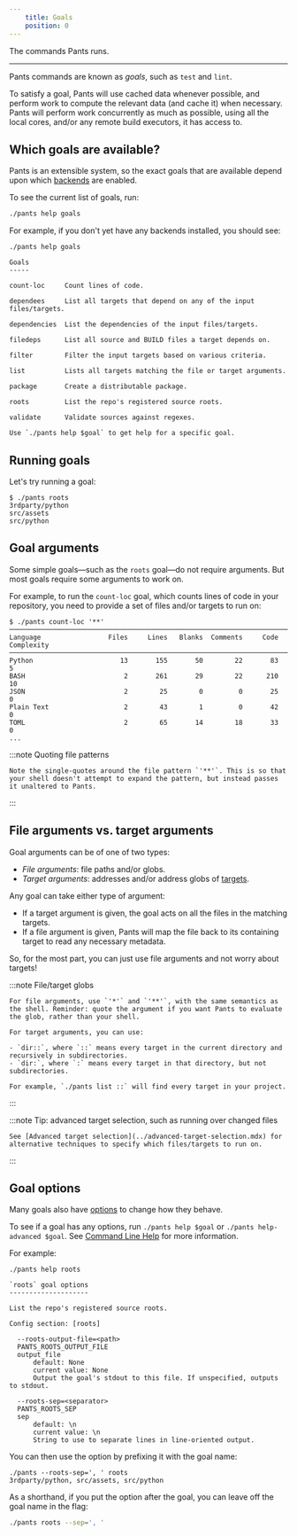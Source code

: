 ```yaml
---
    title: Goals
    position: 0
---
```



The commands Pants runs.

---

Pants commands are known as _goals_, such as `test` and `lint`.

To satisfy a goal, Pants will use cached data whenever possible, and perform work to compute the relevant data (and cache it) when necessary. Pants will perform work concurrently as much as possible, using all the local cores, and/or any remote build executors, it has access to.

## Which goals are available?

Pants is an extensible system, so the exact goals that are available depend upon which [backends](./backends.mdx) are enabled.

To see the current list of goals, run:

```bash
./pants help goals
```

For example, if you don't yet have any backends installed, you should see:

```text title="Shell"
./pants help goals

Goals
-----

count-loc     Count lines of code.

dependees     List all targets that depend on any of the input files/targets.

dependencies  List the dependencies of the input files/targets.

filedeps      List all source and BUILD files a target depends on.

filter        Filter the input targets based on various criteria.

list          Lists all targets matching the file or target arguments.

package       Create a distributable package.

roots         List the repo's registered source roots.

validate      Validate sources against regexes.

Use `./pants help $goal` to get help for a specific goal.
```

## Running goals

Let's try running a goal:

```text title="Shell"
$ ./pants roots
3rdparty/python
src/assets
src/python
```

## Goal arguments

Some simple goals—such as the `roots` goal—do not require arguments. But most goals require some arguments to work on.

For example, to run the `count-loc` goal, which counts lines of code in your repository, you need to provide a set of files and/or targets to run on:

```text title="Shell"
$ ./pants count-loc '**'
───────────────────────────────────────────────────────────────────────────────
Language                 Files     Lines   Blanks  Comments     Code Complexity
───────────────────────────────────────────────────────────────────────────────
Python                      13       155       50        22       83          5
BASH                         2       261       29        22      210         10
JSON                         2        25        0         0       25          0
Plain Text                   2        43        1         0       42          0
TOML                         2        65       14        18       33          0
...
```

:::note Quoting file patterns

```
Note the single-quotes around the file pattern `'**'`. This is so that your shell doesn't attempt to expand the pattern, but instead passes it unaltered to Pants.

```

:::

## File arguments vs. target arguments

Goal arguments can be of one of two types:

- _File arguments_: file paths and/or globs.
- _Target arguments_: addresses and/or address globs of [targets](./targets-and-build-files.mdx).

Any goal can take either type of argument:

- If a target argument is given, the goal acts on all the files in the matching targets.
- If a file argument is given, Pants will map the file back to its containing target to read any necessary metadata.

So, for the most part, you can just use file arguments and not worry about targets!

:::note File/target globs

```
For file arguments, use `'*'` and `'**'`, with the same semantics as the shell. Reminder: quote the argument if you want Pants to evaluate the glob, rather than your shell.

For target arguments, you can use:

- `dir::`, where `::` means every target in the current directory and recursively in subdirectories.
- `dir:`, where `:` means every target in that directory, but not subdirectories.

For example, `./pants list ::` will find every target in your project.

```

:::

:::note Tip: advanced target selection, such as running over changed files

```
See [Advanced target selection](../advanced-target-selection.mdx) for alternative techniques to specify which files/targets to run on.

```

:::

## Goal options

Many goals also have [options](./options.mdx) to change how they behave.

To see if a goal has any options, run `./pants help $goal` or `./pants help-advanced $goal`. See [Command Line Help](../../../community/getting-help) for more information.

For example:

```
./pants help roots

`roots` goal options
--------------------

List the repo's registered source roots.

Config section: [roots]

  --roots-output-file=<path>
  PANTS_ROOTS_OUTPUT_FILE
  output_file
      default: None
      current value: None
      Output the goal's stdout to this file. If unspecified, outputs to stdout.

  --roots-sep=<separator>
  PANTS_ROOTS_SEP
  sep
      default: \n
      current value: \n
      String to use to separate lines in line-oriented output.
```

You can then use the option by prefixing it with the goal name:

```
./pants --roots-sep=', ' roots
3rdparty/python, src/assets, src/python
```

As a shorthand, if you put the option after the goal, you can leave off the goal name in the flag:

```bash
./pants roots --sep=', '
```
